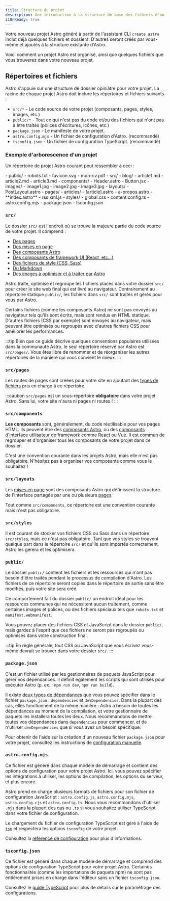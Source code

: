 ```yaml
---
title: Structure du projet
description: Une introduction à la structure de base des fichiers d'un projet Astro.
i18nReady: true
---
```


Votre nouveau projet Astro généré à partir de l'assistant CLI `create astro` inclut déjà quelques fichiers et dossiers. D'autres seront créés par vous-même et ajoutés à la structure existante d'Astro.

Voici comment un projet Astro est organisé, ainsi que quelques fichiers que vous trouverez dans votre nouveau projet.

## Répertoires et fichiers

Astro s'appuie sur une structure de dossier opiniâtre pour votre projet. La racine de chaque projet Astro doit inclure les répertoires et fichiers suivants :

- `src/*` - Le code source de votre projet (composants, pages, styles, images, etc.)
- `public/*` - Tout ce qui n'est pas du code et/ou des fichiers qui n'ont pas à être traités (polices d'écritures, icônes, etc.)
- `package.json` - Le manifeste de votre projet.
- `astro.config.mjs` - Un fichier de configuration d'Astro. (recommandé)
- `tsconfig.json` - Un fichier de configuration TypeScript. (recommandé)

### Exemple d'arborescence d'un projet

Un répertoire de projet Astro courant peut ressembler à ceci :

<FileTree>
- public/
  - robots.txt
  - favicon.svg
  - mon-cv.pdf
- src/
    - blog/
      - article1.md
      - article2.md
      - article3.md
  - components/
    - Header.astro
    - Button.jsx
  - images/
    - image1.jpg
    - image2.jpg
    - image3.jpg
  - layouts/
    - PostLayout.astro
  - pages/
    - articles/
      - [article].astro
    - a-propos.astro
    - **index.astro**
    - rss.xml.js
  - styles/
    - global.css
  - content.config.ts
- astro.config.mjs
- package.json
- tsconfig.json
</FileTree>

### `src/`

Le dossier `src/` est l'endroit où se trouve la majeure partie du code source de votre projet. Il comprend :

- [Des pages](/fr/basics/astro-pages/)
- [Des mises en page](/fr/basics/layouts/)
- [Des composants Astro](/fr/basics/astro-components/)
- [Des composants de framework UI (React, etc...)](/fr/guides/framework-components/)
- [Des fichiers de style (CSS, Sass)](/fr/guides/styling/)
- [Du Markdown](/fr/guides/markdown-content/)
- [Des images à optimiser et à traiter par Astro](/fr/guides/images/)

Astro traite, optimise et regroupe les fichiers placés dans votre dossier `src/` pour créer le site web final qui est livré au navigateur. Contrairement au répertoire statique `public/`, les fichiers dans `src/` sont traités et gérés pour vous par Astro.

Certains fichiers (comme les composants Astro) ne sont pas envoyés au navigateur tels qu'ils sont écrits, mais sont rendus en HTML statique. D'autres fichiers (CSS par exemple) sont envoyés au navigateur, mais peuvent être optimisés ou regroupés avec d'autres fichiers CSS pour améliorer les performances.

:::tip
Bien que ce guide décrive quelques conventions populaires utilisées dans la communauté Astro, le seul répertoire réservé par Astro est `src/pages/`. Vous êtes libre de renommer et de réorganiser les autres répertoires de la manière qui vous convient le mieux.
:::

### `src/pages`

Les routes de pages sont créées pour votre site en ajoutant des [types de fichiers](/fr/basics/astro-pages/#fichiers-de-page-pris-en-charge) pris en charge à ce répertoire.

:::caution
`src/pages` est un sous-répertoire **obligatoire** dans votre projet Astro. Sans lui, votre site n'aura ni pages ni routes !
:::

### `src/components`

**Les composants** sont, généralement, du code réutilisable pour vos pages HTML. Ils peuvent être des [composants Astro](/fr/basics/astro-components/), ou des [composants d'interface utilisateur de framework](/fr/guides/framework-components/) comme React ou Vue. Il est commun de regrouper et d'organiser tous les composants de votre projet dans ce dossier.

C'est une convention courante dans les projets Astro, mais elle n'est pas obligatoire. N'hésitez pas à organiser vos composants comme vous le souhaitez !

### `src/layouts`

Les [mises en page](/fr/basics/layouts/) sont des composants Astro qui définissent la structure de l'interface partagée par une ou plusieurs [pages](/fr/basics/astro-pages/).

Tout comme `src/components`, ce répertoire est une convention courante mais n'est pas obligatoire.

### `src/styles`

Il est courant de stocker vos fichiers CSS ou Sass dans un répertoire `src/styles`, mais ce n'est pas obligatoire. Tant que vos styles se trouvent quelque part dans le répertoire `src/` et qu'ils sont importés correctement, Astro les gérera et les optimisera.

### `public/`

Le dossier `public/` contient les fichiers et les ressources qui n'ont pas besoin d'être traités pendant le processus de compilation d'Astro. Les fichiers de ce répertoire seront copiés dans le répertoire de sortie sans être modifiés, puis votre site sera créé.

Ce comportement fait du dossier `public/` un endroit idéal pour les ressources communes qui ne nécessitent aucun traitement, comme certaines images et polices, ou des fichiers spéciaux tels que `robots.txt` et `manifest.webmanifest`.

Vous pouvez placer des fichiers CSS et JavaScript dans le dossier `public/`, mais gardez à l'esprit que ces fichiers ne seront pas regroupés ou optimisés dans votre construction final.

:::tip
En règle générale, tout CSS ou JavaScript que vous écrivez vous-même devrait se trouver dans votre dossier `src/`.
:::

### `package.json`

C'est un fichier utilisé par les gestionnaires de paquets JavaScript pour gérer vos dépendances. Il définit également les scripts qui sont utilisés pour exécuter Astro (p. ex. : `npm run dev`, `npm run build`).

Il existe [deux types de dépendances](https://docs.npmjs.com/specifying-dependencies-and-devdependencies-in-a-package-json-file) que vous pouvez spécifier dans le fichier `package.json` : `dependencies` et `devDependencies`. Dans la plupart des cas, elles fonctionnent de la même manière : Astro a besoin de toutes les dépendances au moment de la compilation, et votre gestionnaire de paquets les installera toutes les deux. Nous recommandons de mettre toutes vos dépendances dans `dependencies` pour commencer, et de n'utiliser `devDependencies` que si vous avez un besoin spécifique.

Pour obtenir de l'aide sur la création d'un nouveau fichier `package.json` pour votre projet, consultez les instructions de [configuration manuelle](/fr/install-and-setup/#configuration-manuelle).

### `astro.config.mjs`

Ce fichier est généré dans chaque modèle de démarrage et contient des options de configuration pour votre projet Astro. Ici, vous pouvez spécifier les intégrations à utiliser, les options de compilation, les options du serveur, et plus encore.

Astro prend en charge plusieurs formats de fichiers pour son fichier de configuration JavaScript : `astro.config.js`, `astro.config.mjs`, `astro.config.cjs` et `astro.config.ts`. Nous vous recommandons d'utiliser `.mjs` dans la plupart des cas ou `.ts` si vous souhaitez utiliser TypeScript dans votre fichier de configuration.

Le chargement du fichier de configuration TypeScript est géré à l'aide de [`tsm`](https://github.com/lukeed/tsm) et respectera les options `tsconfig` de votre projet.

Consultez la [référence de configuration](/fr/reference/configuration-reference/) pour plus d'informations.

### `tsconfig.json`

Ce fichier est généré dans chaque modèle de démarrage et comprend des options de configuration TypeScript pour votre projet Astro. Certaines fonctionnalités (comme les importations de paquets npm) ne sont pas entièrement prises en charge dans l'éditeur sans un fichier `tsconfig.json`.

Consultez le [guide TypeScript](/fr/guides/typescript/) pour plus de détails sur le paramétrage des configurations.
